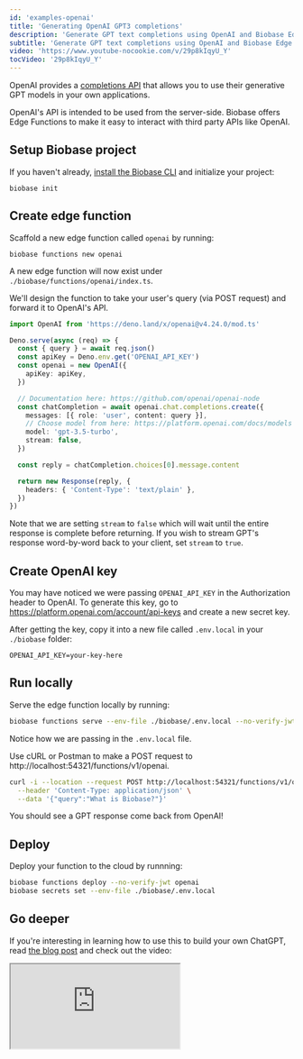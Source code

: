 ```yaml
---
id: 'examples-openai'
title: 'Generating OpenAI GPT3 completions'
description: 'Generate GPT text completions using OpenAI and Biobase Edge Functions.'
subtitle: 'Generate GPT text completions using OpenAI and Biobase Edge Functions.'
video: 'https://www.youtube-nocookie.com/v/29p8kIqyU_Y'
tocVideo: '29p8kIqyU_Y'
---
```


OpenAI provides a [completions API](https://platform.openai.com/docs/api-reference/completions) that allows you to use their generative GPT models in your own applications.

OpenAI's API is intended to be used from the server-side. Biobase offers Edge Functions to make it easy to interact with third party APIs like OpenAI.

## Setup Biobase project

If you haven't already, [install the Biobase CLI](/docs/guides/cli) and initialize your project:

```shell
biobase init
```

## Create edge function

Scaffold a new edge function called `openai` by running:

```shell
biobase functions new openai
```

A new edge function will now exist under `./biobase/functions/openai/index.ts`.

We'll design the function to take your user's query (via POST request) and forward it to OpenAI's API.

```ts index.ts
import OpenAI from 'https://deno.land/x/openai@v4.24.0/mod.ts'

Deno.serve(async (req) => {
  const { query } = await req.json()
  const apiKey = Deno.env.get('OPENAI_API_KEY')
  const openai = new OpenAI({
    apiKey: apiKey,
  })

  // Documentation here: https://github.com/openai/openai-node
  const chatCompletion = await openai.chat.completions.create({
    messages: [{ role: 'user', content: query }],
    // Choose model from here: https://platform.openai.com/docs/models
    model: 'gpt-3.5-turbo',
    stream: false,
  })

  const reply = chatCompletion.choices[0].message.content

  return new Response(reply, {
    headers: { 'Content-Type': 'text/plain' },
  })
})
```

Note that we are setting `stream` to `false` which will wait until the entire response is complete before returning. If you wish to stream GPT's response word-by-word back to your client, set `stream` to `true`.

## Create OpenAI key

You may have noticed we were passing `OPENAI_API_KEY` in the Authorization header to OpenAI. To generate this key, go to https://platform.openai.com/account/api-keys and create a new secret key.

After getting the key, copy it into a new file called `.env.local` in your `./biobase` folder:

```
OPENAI_API_KEY=your-key-here
```

## Run locally

Serve the edge function locally by running:

```bash
biobase functions serve --env-file ./biobase/.env.local --no-verify-jwt
```

Notice how we are passing in the `.env.local` file.

Use cURL or Postman to make a POST request to http://localhost:54321/functions/v1/openai.

```bash
curl -i --location --request POST http://localhost:54321/functions/v1/openai \
  --header 'Content-Type: application/json' \
  --data '{"query":"What is Biobase?"}'
```

You should see a GPT response come back from OpenAI!

## Deploy

Deploy your function to the cloud by runnning:

```bash
biobase functions deploy --no-verify-jwt openai
biobase secrets set --env-file ./biobase/.env.local
```

## Go deeper

If you're interesting in learning how to use this to build your own ChatGPT, read [the blog post](/blog/chatgpt-biobase-docs) and check out the video:

<div class="video-container">
  <iframe
    src="https://www.youtube-nocookie.com/embed/Yhtjd7yGGGA"
    frameBorder="1"
    allow="accelerometer; autoplay; clipboard-write; encrypted-media; gyroscope; picture-in-picture"
    allowFullScreen
  ></iframe>
</div>

